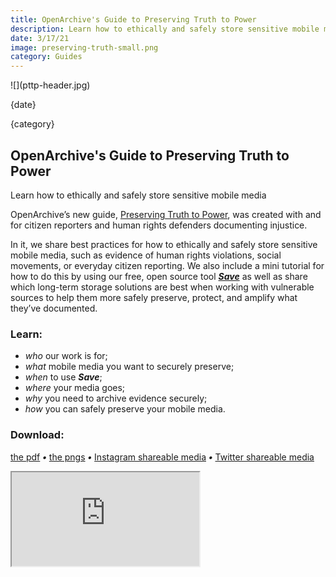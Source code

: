 ```yaml
---
title: OpenArchive's Guide to Preserving Truth to Power
description: Learn how to ethically and safely store sensitive mobile media
date: 3/17/21
image: preserving-truth-small.png
category: Guides
---
```



<ArticleHeaderSection>
![](pttp-header.jpg)

{date}

{category}

## OpenArchive's Guide to Preserving Truth to Power

Learn how to ethically and safely store sensitive mobile media

</ArticleHeaderSection>

<ContentSection>

OpenArchive’s new guide, [Preserving Truth to Power](https://drive.google.com/file/d/1JLMsgSzn07qolxJCM-jdos6PICV_gjZy/view?usp=sharing), was created with and for citizen reporters and human rights defenders documenting injustice.

In it, we share best practices for how to ethically and safely store sensitive mobile media, such as evidence of human rights violations, social movements, or everyday citizen reporting. We also include a mini tutorial for how to do this by using our free, open source tool [**_Save_**](https://open-archive.org/save/) as well as share which long-term storage solutions are best when working with vulnerable sources to help them more safely preserve, protect, and amplify what they’ve documented.

### Learn:

- _who_ our work is for;
- _what_ mobile media you want to securely preserve;
- _when_ to use **_Save_**;
- _where_ your media goes;
- _why_ you need to archive evidence securely;
- _how_ you can safely preserve your mobile media.

### Download:

[the pdf](https://drive.google.com/file/d/1JLMsgSzn07qolxJCM-jdos6PICV_gjZy/view?usp=sharing) **_•_** [the pngs](https://drive.google.com/drive/folders/1KYPCTLFV1kmtNnpGlHBSm3Iz3QU88sYb?usp=sharing)
**_•_** [Instagram shareable media](https://drive.google.com/drive/folders/1neUY1R50ruVKchaOzomc4aK1PFiZTnGK?usp=sharing) **_•_** [Twitter shareable media](https://drive.google.com/drive/folders/1gNZPpqMReq6dDZtutzFKanye0icAa8VO?usp=sharing)

<iframe
  src="https://drive.google.com/file/d/1JLMsgSzn07qolxJCM-jdos6PICV_gjZy/preview"
  style={{ width: "100%", height: "768px" }}
></iframe>

</ContentSection>
